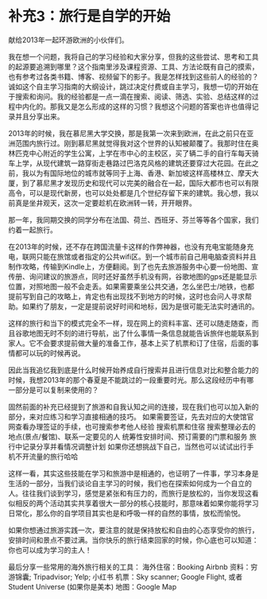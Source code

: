 # 补充3：旅行是自学的开始

献给2013年一起环游欧洲的小伙伴们。

我在想一个问题，我将自己的学习经验和大家分享，但我的这些尝试、思考和工具的起源要追溯到哪里？这个指南里涉及课程资源、工具、方法论既有自己的摸索，也有参考过各类书籍、博客、视频留下的影子。我是怎样找到这些前人的经验的？诚如这个自主学习指南的大纲设计，跳过决定付费或自主学习，我想一切的开始在于搜索和询问。我的经验都是一点一滴在搜索、阅读、筛选、实验、总结这样的过程中内化的。那我又是怎么形成的这样的习惯？我想这个问题的答案也许也值得记录并且分享出来。

2013年的时候，我在慕尼黑大学交换，那是我第一次来到欧洲，在此之前只在亚洲范围内旅行过。刚到慕尼黑就觉得我对这个世界的认知被颠覆了。我那时住在奥林匹克中心附近的学生公寓，上学在市中心的主校区，买了辆二手的自行车每天骑车上学，从现代建筑一路穿街走巷路过巴洛克风格的建筑还要穿过大花园。在此之前，我以为有国际地位的城市就等同于上海、香港、新加坡这样高楼林立、摩天大厦，到了慕尼黑才发现历史和现代可以完美的融合在一起，国际大都市也可以有限高令，可以是现代新房，也可以处处都是几个世纪存留下来的建筑。我心想，我以前真是坐井观天，这次一定要趁机在欧洲转一转，开开眼界。

那一年，我同期交换的同学分布在法国、荷兰、西班牙、芬兰等等各个国家，我们约着一起旅行。

在2013年的时候，还不存在跨国流量卡这样的作弊神器，也没有充电宝能随身充电，联网只能在旅馆或者指定的公共wifi区。到一个城市前自己用电脑查资料并且制作攻略，传输到Kindle上，方便翻阅。到了也先去旅游服务中心要一份地图、宣传册、询问建议的旅游点，同时还好虽然手机没有网，谷歌地图的gps还是能显示位置，对照地图一般不会走丢。如果需要乘坐公共交通，怎么坐巴士/地铁，也都提前写到自己的攻略上，肯定也有出现找不到地方的时候，这时也会问人寻求帮助。如果约了朋友，一定是提前说好时间和地标，因为是很可能无法实时通讯的。

这样的旅行和当下的模式完全不一样，现在网上的资料丰富、还可以随走随查，而且谷歌地图无时不刻的进行导航，出了什么事情一条信息就能告诉旅伴也能联系到家人。它不会要求提前做大量的准备工作，基本上买了机票和订了住宿，后面的事情都可以玩的时候再说。

因此当我追忆我到底是什么时候开始养成自行搜索并且进行信息对比和整合能力的时候，我想2013年的那个春夏是不能跳过的一段重要时光。那么这段经历中有哪一部分是可以复制来使用的？

固然前面的补充已经提到了旅游和自我认知之间的连接，现在我们也可以加入新的部分，来对应练习和学习直接相通的技巧。
如果需要签证，先去对应的大使馆官网查看办理签证的手续，也可搜索参考他人经验
搜索机票和住宿
搜索整理必去的地点(景点/餐馆)、联系一定要见的人
统筹性安排时间、预订需要的门票和服务
旅行中记录分享并看情况调整计划
如果你还想挑战下自己，当然也可以试试出行手机不开流量的旅行哈哈

这样一看，其实这些技能在学习和旅游中是相通的，也证明了一件事，学习本身是生活的一部分，当我们谈论自主学习的时候，我们也在探索如何成为一个自立的人。往往我们谈到学习，感觉是紧张和有压力的，而旅行是放松的，当你发现这看似相反的两个活动其实共享着很大一部分的核心技能时，那意味着如果你能将学习日常化，那么你的自学项目其实也是和呼吸一样的自然的事情，放松而愉悦。

如果你想通过旅游实践一次，要注意的就是保持放松和自由的心态享受你的旅行，安排时间和景点不要过满。当你快乐的旅行结束回家的时候，你心底也可以知道：你也可以成为学习的主人！

最后分享一些常用的海外旅行相关的工具：
海外住宿：Booking  Airbnb
资料：穷游锦囊; Tripadvisor; Yelp; 小红书
机票：Sky scanner; Google Flight, 或者 Student Universe (如果你是美本)
地图：Google Map

